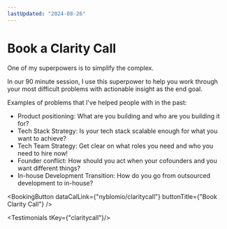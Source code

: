 ```yaml
---
lastUpdated: "2024-08-26"
---
```


# Book a Clarity Call

One of my superpowers is to simplify the complex. 

In our 90 minute session, I use this superpower to help you work through your most difficult problems with actionable insight as the end goal.

Examples of problems that I've helped people with in the past:
 * Product positioning: What are you building and who are you building it for?
 * Tech Stack Strategy: Is your tech stack scalable enough for what you want to achieve?
 * Tech Team Strategy: Get clear on what roles you need and who you need to hire now!
 * Founder conflict: How should you act when your cofounders and you want different things?
 * In-house Development Transition: How do you go from outsourced development to in-house?

<BookingButton dataCalLink={"nyblomio/claritycall"} buttonTitle={"Book Clarity Call"} />

<Testimonials tKey={"claritycall"}/>
